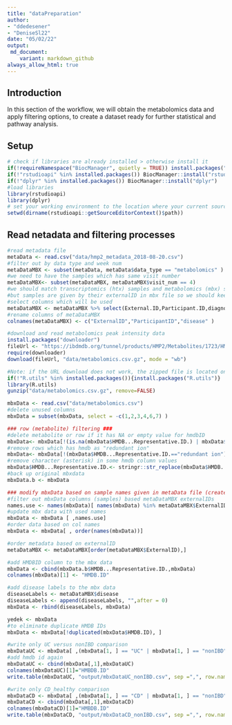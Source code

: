 ```yaml
---
title: "dataPreparation"
author: 
- "ddedesener"
- "DeniseSl22"
date: "05/02/22"
output:
 md_document:
    variant: markdown_github
always_allow_html: true
---
```

## Introduction
In this section of the workflow, we will obtain the metabolomics data and apply filtering options, to create a dataset ready for further statistical and pathway analysis.

## Setup
```r
# check if libraries are already installed > otherwise install it
if(!requireNamespace("BiocManager", quietly = TRUE)) install.packages("BiocManager",repos = "http://cran.us.r-project.org")
if(!"rstudioapi" %in% installed.packages()) BiocManager::install("rstudioapi")
if(!"dplyr" %in% installed.packages()) BiocManager::install("dplyr")
#load libraries
library(rstudioapi)
library(dplyr)
# set your working environment to the location where your current source file is saved into.
setwd(dirname(rstudioapi::getSourceEditorContext()$path))
```

## Read netadata and filtering processes
```r
#read metadata file
metaData <- read.csv("data/hmp2_metadata_2018-08-20.csv")
#filter out by data type and week num
metaDataMBX <- subset(metaData, metaData$data_type == "metabolomics" )
#we need to have the samples which has same visit number
metaDataMBX<- subset(metaDataMBX, metaDataMBX$visit_num == 4)
#we should match transcriptomics (htx) samples and metabolomics (mbx) samples with participantID
#but samples are given by their externalID in mbx file so we should keep them both
#select columns which will be used
metaDataMBX <- metaDataMBX %>% select(External.ID,Participant.ID,diagnosis)
#rename columns of metaDataMBX
colnames(metaDataMBX) <- c("ExternalID","ParticipantID","disease" )

#download and read metabolomics peak intensity data
install.packages("downloader")
fileUrl <- "https://ibdmdb.org/tunnel/products/HMP2/Metabolites/1723/HMP2_metabolomics.csv.gz?accessType=DOWNLOAD"
require(downloader)
download(fileUrl, "data/metabolomics.csv.gz", mode = "wb")

#Note: if the URL download does not work, the zipped file is located on GitHub to continue the rest of this script.
if(!"R.utils" %in% installed.packages()){install.packages("R.utils")}
library(R.utils)
gunzip("data/metabolomics.csv.gz", remove=FALSE)

mbxData <- read.csv("data/metabolomics.csv")
#delete unused columns
mbxData = subset(mbxData, select = -c(1,2,3,4,6,7) )
```

```r
### row (metabolite) filtering ###
#delete metabolite or row if it has NA or empty value for hmdbID
mbxData<- mbxData[!(is.na(mbxData$HMDB...Representative.ID.) | mbxData$HMDB...Representative.ID.=="") , ]
#remove rows which has hmdb as "redundant ion"
mbxData<- mbxData[!(mbxData$HMDB...Representative.ID.=="redundant ion") , ]
#remove character (asterisk) in some hmdb column values
mbxData$HMDB...Representative.ID.<- stringr::str_replace(mbxData$HMDB...Representative.ID., '\\*', '')
#back up original mbxdata
mbxData.b <- mbxData

### modify mbxData based on sample names given in metaData file (created with the criteria visit_num=4 )###
#filter out mbxData columns (samples) based metaDataMBX externalIDs
names.use <- names(mbxData)[ names(mbxData) %in% metaDataMBX$ExternalID]
#update mbx data with used names
mbxData <- mbxData [ ,names.use]
#order data based on col names
mbxData <- mbxData[ , order(names(mbxData))]

#order metadata based on externalID
metaDataMBX <- metaDataMBX[order(metaDataMBX$ExternalID),]

#add HMDBID column to the mbx data
mbxData <- cbind(mbxData.b$HMDB...Representative.ID.,mbxData)
colnames(mbxData)[1] <- "HMDB.ID"

#add disease labels to the mbx data
diseaseLabels <- metaDataMBX$disease
diseaseLabels <- append(diseaseLabels, "",after = 0)
mbxData <- rbind(diseaseLabels, mbxData)
```

```r
yedek <- mbxData
#to eliminate duplicate HMDB IDs
mbxData <- mbxData[!duplicated(mbxData$HMDB.ID), ]

#write only UC versus nonIBD comparison
mbxDataUC <- mbxData[ ,(mbxData[1, ] == "UC" | mbxData[1, ] == "nonIBD")]
#add hmdb id again
mbxDataUC <- cbind(mbxData[,1],mbxDataUC)
colnames(mbxDataUC)[1]="HMBDB.ID"
write.table(mbxDataUC, "output/mbxDataUC_nonIBD.csv", sep =",", row.names = FALSE)

#write only CD_healthy comparison
mbxDataCD <- mbxData[ ,(mbxData[1, ] == "CD" | mbxData[1, ] == "nonIBD")]
mbxDataCD <- cbind(mbxData[,1],mbxDataCD)
colnames(mbxDataCD)[1]="HMBDB.ID"
write.table(mbxDataCD, "output/mbxDataCD_nonIBD.csv", sep =",", row.names = FALSE)
```

